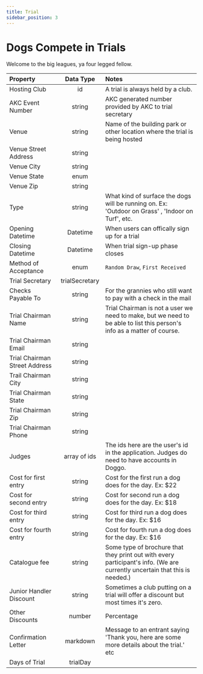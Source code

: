 ```yaml
---
title: Trial
sidebar_position: 3
---
```


# Dogs Compete in Trials

Welcome to the big leagues, ya four legged fellow.

| Property                      |   Data Type    | Notes                                                                                                                      |
| :---------------------------- | :------------: | :------------------------------------------------------------------------------------------------------------------------- |
| Hosting Club                  |       id       | A trial is always held by a club.                                                                                          |
| AKC Event Number              |     string     | AKC generated number provided by AKC to trial secretary                                                                    |
| Venue                         |     string     | Name of the building park or other location where the trial is being hosted                                                |
| Venue Street Address          |     string     |                                                                                                                            |
| Venue City                    |     string     |                                                                                                                            |
| Venue State                   |      enum      |                                                                                                                            |
| Venue Zip                     |     string     |                                                                                                                            |
| Type                          |     string     | What kind of surface the dogs will be running on. Ex: 'Outdoor on Grass' , 'Indoor on Turf', etc.                          |
| Opening Datetime              |    Datetime    | When users can offically sign up for a trial                                                                               |
| Closing Datetime              |    Datetime    | When trial sign-up phase closes                                                                                            |
| Method of Acceptance          |      enum      | `Random Draw`, `First Received`                                                                                            |
| Trial Secretary               | trialSecretary |                                                                                                                            |
| Checks Payable To             |     string     | For the grannies who still want to pay with a check in the mail                                                            |
| Trial Chairman Name           |     string     | Trial Chairman is not a user we need to make, but we need to be able to list this person's info as a matter of course.     |
| Trial Chairman Email          |     string     |                                                                                                                            |
| Trial Chairman Street Address |     string     |                                                                                                                            |
| Trail Chairman City           |     string     |                                                                                                                            |
| Trial Chairman State          |     string     |                                                                                                                            |
| Trial Chairman Zip            |     string     |                                                                                                                            |
| Trial Chairman Phone          |     string     |                                                                                                                            |
| Judges                        |  array of ids  | The ids here are the user's id in the application. Judges do need to have accounts in Doggo.                               |
| Cost for first entry          |     string     | Cost for the first run a dog does for the day. Ex: $22                                                                     |
| Cost for second entry         |     string     | Cost for second run a dog does for the day. Ex: $18                                                                        |
| Cost for third entry          |     string     | Cost for third run a dog does for the day. Ex: $16                                                                         |
| Cost for fourth entry         |     string     | Cost for fourth run a dog does for the day. Ex: $16                                                                        |
| Catalogue fee                 |     string     | Some type of brochure that they print out with every participant's info. (We are currently uncertain that this is needed.) |
| Junior Handler Discount       |     string     | Sometimes a club putting on a trial will offer a discount but most times it's zero.                                        |
| Other Discounts               |     number     | Percentage                                                                                                                 |
| Confirmation Letter           |    markdown    | Message to an entrant saying 'Thank you, here are some more details about the trial.' etc                                  |
| Days of Trial                 |    trialDay    |                                                                                                                            |
